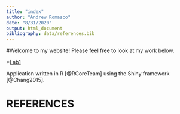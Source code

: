 ```yaml
---
title: "index"
author: "Andrew Romasco"
date: "8/31/2020"
output: html_document
bibliography: data/references.bib
---
```

#Welcome to my website! Please feel free to look at my work below.

*[Lab1](Lab1/lab1_AVVR.html)


Application written in R [@RCoreTeam] using the Shiny framework [@Chang2015].

# REFERENCES
